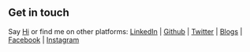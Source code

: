 ## Get in touch

Say [Hi](mailto:iqan.shaikh@gmail.com) or find me on other platforms:
[LinkedIn](https://www.linkedin.com/in/iqan/) |
[Github](https://github.com/iqan) |
[Twitter](https://www.twitter.com/iqan_shaikh/) |
[Blogs](https://iqan.medium.com/) |
[Facebook](https://facebook.com/iqanshaikh) |
[Instagram](https://www.instagram.com/iqans/)
